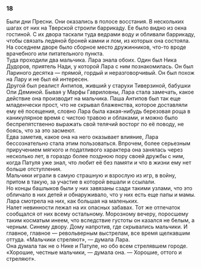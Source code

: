 ### 18 {-}

Были дни Пресни. Они оказались в полосе восстания. В нескольких шагах от них на Тверской строили баррикаду. Ее было видно из окна гостиной. С их двора таскали туда ведрами воду и обливали баррикаду, чтобы связать ледяной броней камни и лом, из которых она состояла.<br/> На соседнем дворе было сборное место дружинников, что-то вроде врачебного или питательного пункта.<br/> Туда проходили два мальчика. Лара знала обоих. Один был Ника Дудоров, приятель Нади, у которой Лара с ним познакомилась. Он был Лариного десятка — прямой, гордый и неразговорчивый. Он был похож на Лару и не был ей интересен.<br/> Другой был реалист Антипов, живший у старухи Тиверзиной, бабушки Оли Деминой. Бывая у Марфы Гавриловны, Лара стала замечать, какое действие она производит на мальчика. Паша Антипов был так еще младенчески прост, что не скрывал блаженства, которое доставляли ему её посещения, словно Лара была какая-нибудь березовая роща в каникулярное время с чистою травою и облаками, и можно было беспрепятственно выражать свой телячий восторг по её поводу, не боясь, что за это засмеют.<br/> Едва заметив, какое она на него оказывает влияние, Лара бессознательно стала этим пользоваться. Впрочем, более серьезным приручением мягкого и податливого характера она занялась через несколько лет, в гораздо более позднюю пору своей дружбы с ним, когда Патуля уже знал, что любит её без памяти и что в жизни ему нет больше отступления.<br/> Мальчики играли в самую страшную и взрослую из игр, в войну, притом в такую, за участие в которой вешали и ссылали.<br/> Но концы башлыков были у них завязаны сзади такими узлами, что это обличало в них детей и обнаруживало, что у них есть еще папы и мамы. Лара смотрела на них, как большая на маленьких.<br/> Налет невинности лежал на их опасных забавах. Тот же отпечаток сообщался от них всему остальному. Морозному вечеру, поросшему таким косматым инеем, что вследствие густоты он казался не белым, а черным. Синему двору. Дому напротив, где скрывались мальчики. И главное, главное — револьверным выстрелам, все время щелкавшим оттуда. «Мальчики стреляют», — думала Лара.<br/> Она думала так не о Нике и Патуле, но обо всем стрелявшем городе. «Хорошие, честные мальчики, — думала она. — Хорошие, оттого и стреляют».


